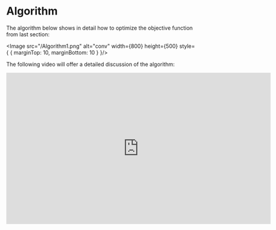 
# Algorithm 

The algorithm below shows in detail how to optimize the objective function from last section:

<Image src="/Algorithm1.png" alt="conv" width={800} height={500} style={
    {
        marginTop: 10,
        marginBottom: 10
    }
}/>

The following video will offer a detailed discussion of the algorithm: 

<iframe width="700" height="400" src="https://www.youtube.com/embed/NZHYjWumZlk?si=r1IaJ5-JKNIvOaf3" title="YouTube video player" frameborder="0" allow="accelerometer; autoplay; clipboard-write; encrypted-media; gyroscope; picture-in-picture; web-share" referrerpolicy="strict-origin-when-cross-origin" allowfullscreen></iframe>
